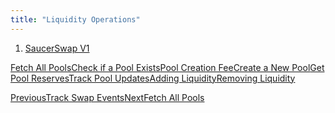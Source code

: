```yaml
---
title: "Liquidity Operations"
---
```


1. [SaucerSwap V1](/developer/saucerswap-v1)

[Fetch All Pools](/developer/saucerswap-v1/liquidity-operations/fetch-all-pools)[Check if a Pool Exists](/developer/saucerswap-v1/liquidity-operations/check-if-a-pool-exists)[Pool Creation Fee](/developer/saucerswap-v1/liquidity-operations/pool-creation-fee)[Create a New Pool](/developer/saucerswap-v1/liquidity-operations/create-a-new-pool)[Get Pool Reserves](/developer/saucerswap-v1/liquidity-operations/get-pool-reserves)[Track Pool Updates](/developer/saucerswap-v1/liquidity-operations/track-pool-updates)[Adding Liquidity](/developer/saucerswap-v1/liquidity-operations/adding-liquidity)[Removing Liquidity](/developer/saucerswap-v1/liquidity-operations/removing-liquidity)

[PreviousTrack Swap Events](/developer/saucerswap-v1/swap-operations/track-swap-events)[NextFetch All Pools](/developer/saucerswap-v1/liquidity-operations/fetch-all-pools)
